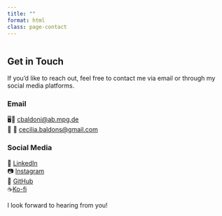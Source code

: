 ```yaml
---
title: ""
format: html
class: page-contact
---
```


::: {.page-icon}
<img src="img/icons/contact.svg" alt="" aria-hidden="true">
:::

## Get in Touch

If you'd like to reach out, feel free to contact me via email or through my social media platforms.

### Email

🖥️📧 [cbaldoni\@ab.mpg.de](mailto:cbaldoni@ab.mpg.de)<br>
🙋️ 📧 [cecilia.baldons@gmail.com](mailto:cecilia.baldons@gmail.com)


### Social Media

🔗 [LinkedIn](https://www.linkedin.com/in/cecilia-baldoni-93a1102b9/?original_referer=https%3A%2F%2Fwww%2Egoogle%2Ecom%2F&originalSubdomain=de)
<br>
📷 [Instagram](https://www.instagram.com/cecibaldoni/?hl=en)
<br>
🐙 [GitHub](https://github.com/cecibaldoni)
<br>
☕[Ko-fi](https://ko-fi.com/cecibaldoni)


I look forward to hearing from you!

